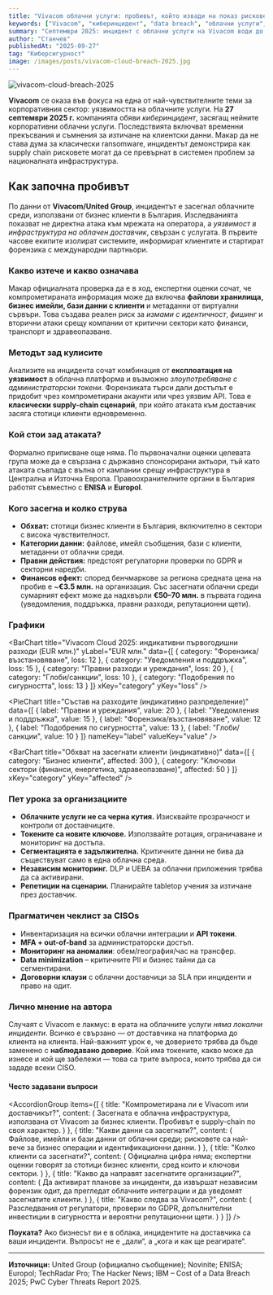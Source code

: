 ```yaml
---
title: "Vivacom облачни услуги: пробивът, който извади на показ рисковете от доставчици"
keywords: ["Vivacom", "киберинцидент", "data breach", "облачни услуги", "supply chain", "identity theft", "форензика", "България", "бизнес клиенти"]
summary: "Септември 2025: инцидент с облачни услуги на Vivacom води до компрометирани данни и временни прекъсвания за бизнес клиенти. Какво знаем, какво изтече и какви са уроците."
author: "Станчев"
publishedAt: "2025-09-27"
tag: "Киберсигурност"
image: /images/posts/vivacom-cloud-breach-2025.jpg
---
```


![vivacom-cloud-breach-2025](/images/posts/vivacom-cloud-breach-2025.jpg)

<strong>Vivacom</strong> се оказа във фокуса на една от най-чувствителните теми за корпоративния сектор: уязвимостта на облачните услуги. На <strong>27 септември 2025 г.</strong> компанията обяви <em>киберинцидент</em>, засягащ нейните корпоративни облачни услуги. Последствията включват временни прекъсвания и съмнения за изтичане на клиентски данни. Макар да не става дума за класически ransomware, инцидентът демонстрира как supply chain рисковете могат да се превърнат в системен проблем за националната инфраструктура.

<Feedback
  title="Важно"
  description="Това е пример за критичен организационен риск: облачните услуги като „single point of failure“. Урок №1: всяка външна платформа е част от вашия периметър за защита."
/>

<h2 id="nachalo">Как започна пробивът</h2>

По данни от <strong>Vivacom/United Group</strong>, инцидентът е засегнал облачните среди, използвани от бизнес клиенти в България. Изследванията показват не директна атака към мрежата на оператора, а <em>уязвимост в инфраструктура на облачен доставчик</em>, свързан с услугата. В първите часове екипите изолират системите, информират клиентите и стартират форензика с международни партньори.

<h3 id="katastrofa">Какво изтече и какво означава</h3>

Макар официалната проверка да е в ход, експертни оценки сочат, че компрометираната информация може да включва <strong>файлови хранилища, бизнес имейли, бази данни с клиенти</strong> и метаданни от виртуални сървъри. Това създава реален риск за <em>измами с идентичност</em>, <em>фишинг</em> и вторични атаки срещу компании от критични сектори като финанси, транспорт и здравеопазване.

<h3 id="plan">Методът зад кулисите</h3>

Анализите на инцидента сочат комбинация от <strong>експлоатация на уязвимост</strong> в облачна платформа и възможно <em>злоупотребяване с администраторски токени</em>. Форензиката търси дали достъпът е придобит чрез компрометирани акаунти или чрез уязвим API. Това е <strong>класически supply-chain сценарий</strong>, при който атаката към доставчик засяга стотици клиенти едновременно.

<h3 id="ataciya">Кой стои зад атаката?</h3>

Формално приписване още няма. По първоначални оценки целевата група може да е свързана с държавно спонсорирани актьори, тъй като атаката съвпада с вълна от кампании срещу инфраструктура в Централна и Източна Европа. Правоохранителните органи в България работят съвместно с <strong>ENISA</strong> и <strong>Europol</strong>.

<h3 id="impact-table">Кого засегна и колко струва</h3>

- <strong>Обхват:</strong> стотици бизнес клиенти в България, включително в сектори с висока чувствителност.  
- <strong>Категории данни:</strong> файлове, имейл съобщения, бази с клиенти, метаданни от облачни среди.  
- <strong>Правни действия:</strong> предстоят регулаторни проверки по GDPR и секторни наредби.  
- <strong>Финансов ефект:</strong> според бенчмаркове за региона средната цена на пробив е ~<strong>€3.5 млн.</strong> на организация. Със засегнати облачни среди сумарният ефект може да надхвърли <strong>€50–70 млн.</strong> в първата година (уведомления, поддръжка, правни разходи, репутационни щети).

<h3 id="charts">Графики</h3>

<BarChart
  title="Vivacom Cloud 2025: индикативни първогодишни разходи (EUR млн.)"
  yLabel="EUR млн."
  data={[
    { category: "Форензика/възстановяване", loss: 12 },
    { category: "Уведомления и поддръжка", loss: 15 },
    { category: "Правни разходи и уреждания", loss: 20 },
    { category: "Глоби/санкции", loss: 10 },
    { category: "Подобрения по сигурността", loss: 13 }
  ]}
  xKey="category"
  yKey="loss"
/>

<PieChart
  title="Състав на разходите (индикативно разпределение)"
  data={[
    { label: "Правни и уреждания", value: 20 },
    { label: "Уведомления и поддръжка", value: 15 },
    { label: "Форензика/възстановяване", value: 12 },
    { label: "Подобрения по сигурността", value: 13 },
    { label: "Глоби/санкции", value: 10 }
  ]}
  nameKey="label"
  valueKey="value"
/>

<BarChart
  title="Обхват на засегнати клиенти (индикативно)"
  data={[
    { category: "Бизнес клиенти", affected: 300 },
    { category: "Ключови сектори (финанси, енергетика, здравеопазване)", affected: 50 }
  ]}
  xKey="category"
  yKey="affected"
/>

<h3 id="uroci">Пет урока за организациите</h3>

- <strong>Облачните услуги не са черна кутия.</strong> Изисквайте прозрачност и контроли от доставчиците.  
- <strong>Токените са новите ключове.</strong> Използвайте ротация, ограничаване и мониторинг на достъпа.  
- <strong>Сегментацията е задължителна.</strong> Критичните данни не бива да съществуват само в една облачна среда.  
- <strong>Независим мониторинг.</strong> DLP и UEBA за облачни приложения трябва да са активирани.  
- <strong>Репетиции на сценарии.</strong> Планирайте tabletop учения за изтичане през доставчик.

<h3 id="pragmatic">Прагматичен чеклист за CISOs</h3>

- Инвентаризация на всички облачни интеграции и <strong>API токени</strong>.  
- <strong>MFA + out-of-band</strong> за администраторски достъп.  
- <strong>Мониторинг на аномалии</strong>: обем/география/час на трансфер.  
- <strong>Data minimization</strong> – критичните PII и бизнес тайни да са сегментирани.  
- <strong>Договорни клаузи</strong> с облачни доставчици за SLA при инциденти и право на одит.  

<h3 id="lichno-mnenie">Лично мнение на автора</h3>

Случаят с Vivacom е лакмус: в ерата на облачните услуги <em>няма локални инциденти</em>. Всичко е свързано — от доставчика на платформа до клиента на клиента. Най-важният урок е, че доверието трябва да бъде заменено с <strong>наблюдавано доверие</strong>. Кой има токените, какво може да изнесе и кой ще забележи — това са трите въпроса, които трябва да си зададе всеки CISO.

<h4 id="faq">Често задавани въпроси</h4>

<AccordionGroup
  items={[
    {
      title: "Компрометирана ли е Vivacom или доставчикът?",
      content: (
        <Text onBackground="neutral-weak">
          Засегната е облачна инфраструктура, използвана от Vivacom за бизнес клиенти. Пробивът е supply-chain по своя характер.
        </Text>
      )
    },
    {
      title: "Какви данни са засегнати?",
      content: (
        <Text onBackground="neutral-weak">
          Файлове, имейли и бази данни от облачни среди; рисковете са най-вече за бизнес операции и идентификационни данни.
        </Text>
      )
    },
    {
      title: "Колко клиенти са засегнати?",
      content: (
        <Text onBackground="neutral-weak">
          Официална цифра няма; експертни оценки говорят за стотици бизнес клиенти, сред които и ключови сектори.
        </Text>
      )
    },
    {
      title: "Какво да направят засегнатите организации?",
      content: (
        <Text onBackground="neutral-weak">
          Да активират планове за инциденти, да извършат независим форензик одит, да прегледат облачните интеграции и да уведомят засегнатите клиенти.
        </Text>
      )
    },
    {
      title: "Какво следва за Vivacom?",
      content: (
        <Text onBackground="neutral-weak">
          Разследвания от регулатори, проверки по GDPR, допълнителни инвестиции в сигурността и вероятни репутационни щети.
        </Text>
      )
    }
  ]}
/>

<p><strong>Поуката?</strong> Ако бизнесът ви е в облака, инцидентите на доставчика са ваши инциденти. Въпросът не е „дали“, а „кога и как ще реагирате“.</p>

<hr />

<strong>Източници:</strong> United Group (официално съобщение); Novinite; ENISA; Europol; TechRadar Pro; The Hacker News; IBM – Cost of a Data Breach 2025; PwC Cyber Threats Report 2025.
